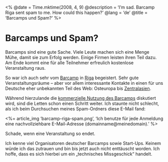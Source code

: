 <%
  @date = Time.mktime(2008, 4, 9)
  @description = 'I’m sad. Barcamp Riga sent spam to me. How could this happen?'
  @lang = 'de'
  @title = 'Barcamps und Spam?'
%>

Barcamps und Spam?
=================

Barcamps sind eine gute Sache. Viele Leute machen sich eine Menge Mühe, damit sie zum Erfolg werden. Einige Firmen leisten ihren Teil dazu. Am Ende kommt eine für alle Teilnehmer erfreulich kostenlose Veranstaltung raus.

So war ich auch sehr vom [Barcamp](http://barcamp.lv/) in [Riga](http://de.wikipedia.org/wiki/Riga) begeistert. Sehr gute Veranstaltungsräume – aber vor allem interessante Kontakte in einen für uns Deutsche eher unbekannten Teil des Web: Osteuropa bis [Zentralasien](http://de.wikipedia.org/wiki/Zentralasien).

Während hierzulande die [kommerzielle Nutzung des Barcamps](http://www.franztoo.de/?p=802) diskutiert wird, sind die Letten schon einen Schritt weiter. Ich staunte nicht schlecht, als ich beim Durchsuchen meines Spam-Ordners diese E-Mail fand:

<%= article_img 'barcamp-riga-spam.png', 'Ich benutze für jede Anmeldung eine nachvollziehbare E-Mail-Adresse (domainname@meinedomain).' %>

Schade, wenn eine Veranstaltung so endet.

Ich kenne viel Organisatoren deutscher Barcamps sowie Start-Ups. Keinem würde ich das zutrauen und bin bis jetzt auch nicht enttäuscht worden. Ich hoffe, dass es sich hierbei um ein „technisches Missgeschick“ handelt.